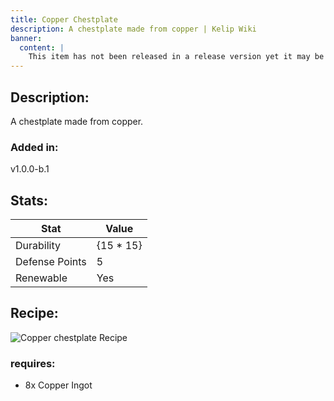 ```yaml
---
title: Copper Chestplate
description: A chestplate made from copper | Kelip Wiki
banner:
  content: |
    This item has not been released in a release version yet it may be removed before the next release.
---
```


## Description:
A chestplate made from copper.

### Added in: 
v1.0.0-b.1

## Stats:

| Stat | Value |
| --- | --- |
| Durability | {15 * 15} |
| Defense Points | 5 |
| Renewable | Yes |

## Recipe:
![Copper chestplate Recipe](/assets/items/copper_chestplate_recipe.png)

### requires:
- 8x Copper Ingot